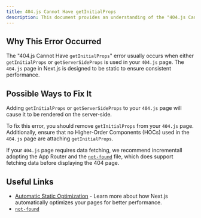 ```yaml
---
title: 404.js Cannot Have getInitialProps
description: This document provides an understanding of the "404.js Cannot Have getInitialProps" error in Next.js and offers solutions to fix it.
---
```


## Why This Error Occurred

The "404.js Cannot Have `getInitialProps`" error usually occurs when either `getInitialProps` or `getServerSideProps` is used in your `404.js` page. The `404.js` page in Next.js is designed to be static to ensure consistent performance.

## Possible Ways to Fix It

Adding `getInitialProps` or `getServerSideProps` to your `404.js` page will cause it to be rendered on the server-side.

To fix this error, you should remove `getInitialProps` from your `404.js` page. Additionally, ensure that no Higher-Order Components (HOCs) used in the `404.js` page are attaching `getInitialProps`.

If your `404.js` page requires data fetching, we recommend incrementall adopting the App Router and the [`not-found`](/docs/app/api-reference/file-conventions/not-found) file, which does support fetching data before displaying the 404 page.

## Useful Links

- [Automatic Static Optimization](/docs/pages/building-your-application/rendering/automatic-static-optimization) - Learn more about how Next.js automatically optimizes your pages for better performance.
- [`not-found`](/docs/app/api-reference/file-conventions/not-found)

